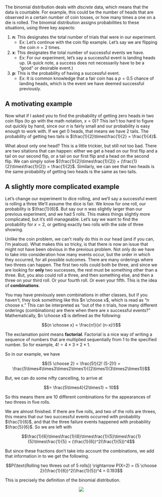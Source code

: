 The binomial distribution deals with *discrete* data, which means that the data
is countable. For example, this could be the number of heads that are observed
in a certain number of coin tosses, or how many times a one on a die is rolled. 
The binomial distribution assigns probabilities to these situations, using three
key aspects:

1. **n**: This designates the total number of trials that were in our experiment.
    + Ex: Let's continue with the coin flip example. Let's say we are flipping
    the coin $n=2$ times.

2. **x**: This designates the total number of successful events we have.
    + Ex: For our experiment, let's say a successful event is landing heads up.
    (A quick note, a success does not necessarily have to be a "good" or 
    desirable event.)

3. **p**: This is the probability of having a successful event. 
    + Ex: It is common knowledge that a fair coin has a $p=0.5$ chance of landing
    heads, which is the event we have deemed successful previously.

## A motivating example 

Now what if I asked you to find the probability of getting zero heads in two
coin flips (to go with the math notation, $x=0$)? This isn't too hard to figure
out quickly by hand, since our $n$ is fairly small and our probability is easy
enough to work with. If we get 0 heads, that means we have 2 tails. The
probability of getting two tails is $\frac{1}{2}\times\frac{1}{2} =
\frac{1}{4}$.

What about only one head? This is a little trickier, but still not too bad. 
There are two sitations that can happen: either we get a head on our first flip
and a tail on our second flip, or a tail on our first flip and a head on the 
second flip. We can simply solve $(\frac{1}{2}\times\frac{1}{2}) + (\frac{1}{2}\times\frac{1}{2}) = \frac{1}{2}$. Similarly, we can see that two heads is the same probability of 
getting two heads is the same as two tails.

## A slightly more complicated example

Let's change our experiment to dice rolling, and we'll say a successful event is
rolling a three We'll assume the dice is fair. We know for one roll, our
probability is $\frac{1}{6}$. But say our n was slightly larger than our
previous experiment, and we had 5 rolls. This makes things slightly more
complicated, but it's still manageable. Let's say we want to find the
probability for $x=2$, or getting exactly two rolls with the side of three
showing.

Unlike the coin problem, we can't really do this in our head (and if you can,
I'm jealous). What makes this so tricky, is that there is now an issue that
might not have been obvious in the previous problem. Not only do we have to take
into consideration how many events occur, but the order in which they occurred,
for all possible outcomes. There are many orderings where two threes can happen.
The first two rolls could both be three, and since we are looking for **only**
two successes, the rest must be something other than a three. But, you also
could roll a three, and then something else, and then a three on your third
roll. Or your fourth roll. Or even your fifth. This is the idea of 
**combinations**.

You may have previously seen combinations in other classes, but if you haven't,
they look something like this $n \choose x$, which is read as "n choose x." This
can be interpreted as "out of the n trials, how many different orderings 
(combinations) are there when there are x successful events?" Mathematically, 
$n \choose x$ is defined as the following:

$${n \choose x} = \frac{n!}{x! (n-x)!}$$

The exclamation point means **factorial**. Factorial is a nice way of writing a
sequence of numbers that are multiplied sequentially from 1 to the specified 
number. So for example, $4! = 4 \times 3 \times 2 \times 1$.

So in our example, we have 

$${5 \choose 2} = \frac{5!}{2! (5-2)!} = \frac{5\times4\times3\times2\times1}{(2\times1)(3\times2\times1)}$$

But, we can do some nifty cancelling, to arrive at

$$= \frac{5\times4}{2\times1} = 10$$

So this means there are 10 different combinations for the appearances of 
two threes in five rolls. 

We are almost finished. If there are five rolls, and two of the rolls are
threes, this means that our two successful events occurred with probability
$\frac{1}{6}$, and that the three failure events happened with probability
$\frac{5}{6}$. So we are left with 

$$\frac{1}{6}\times\frac{1}{6}\times\frac{1}{5}\times\frac{1}{5}\times\frac{1}{5} = (\frac{1}{6})^2(\frac{1}{5})^4$$

But since these fractions don't take into account the combinations, we add that
information in to we get the following.

$$P(\text{Rolling two threes out of 5 rolls}) \rightarrow P(X=2) = {5 \choose 2}(\frac{1}{6})^2(\frac{1}{5})^4 = 0.193$$

This is precisely the definition of the binomial distribution.

<center>  
![](www/curve.png)
</center>